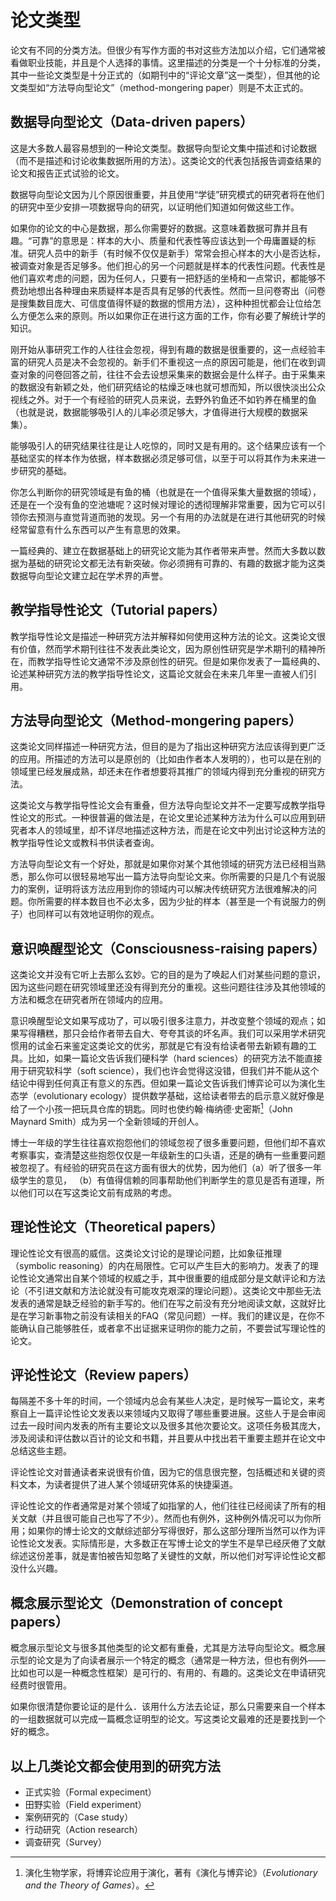 # 论文类型

论文有不同的分类方法。但很少有写作方面的书对这些方法加以介绍，它们通常被看做职业技能，并且是个人选择的事情。这里描述的分类是一个十分标准的分类，其中一些论文类型是十分正式的（如期刊中的“评论文章”这一类型），但其他的论文类型如“方法导向型论文”（method-mongering paper）则是不太正式的。

## 数据导向型论文（Data-driven papers）

这是大多数人最容易想到的一种论文类型。数据导向型论文集中描述和讨论数据（而不是描述和讨论收集数据所用的方法）。这类论文的代表包括报告调查结果的论文和报告正式试验的论文。

数据导向型论文因为儿个原因很重要，并且使用“学徒”研究模式的研究者将在他们的研究中至少安排一项数据导向的研究，以证明他们知道如何做这些工作。

如果你的论文的中心是数据，那么你需要好的数据。这意味着数据可靠并且有趣。“可靠”的意思是：样本的大小、质量和代表性等应该达到一个毋庸置疑的标准。研究人员中的新手（有时候不仅仅是新手）常常会担心样本的大小是否达标，被调查对象是否足够多。他们担心的另一个问题就是样本的代表性问题。代表性是他们喜欢考虑的问题，因为任何人，只要有一把舒适的坐椅和一点常识，都能够不费劲地想出各种理由来质疑样本是否具有足够的代表性。然而一旦问卷寄出（问卷是搜集数目庞大、可信度值得怀疑的数据的惯用方法），这种种担忧都会让位给怎么方便怎么来的原则。所以如果你正在进行这方面的工作，你有必要了解统计学的知识。

刚开始从事研究工作的人往往会忽视，得到有趣的数据是很重要的，这一点经验丰富的研究人员是决不会忽视的。新手们不重视这一点的原因可能是，他们在收到调查对象的问卷回答之前，往往不会去设想采集来的数据会是什么样子。由于采集来的数据没有新颖之处，他们研究结论的枯燥乏味也就可想而知，所以很快淡出公众视线之外。对于一个有经验的研究人员来说，去野外钓鱼还不如钓养在桶里的鱼（也就是说，数据能够吸引人的儿率必须足够大，才值得进行大规模的数据采集）。

能够吸引人的研究结果往往是让人吃惊的，同时又是有用的。这个结果应该有一个基础坚实的样本作为依据，样本数据必须足够可信，以至于可以将其作为未来进一步研究的基础。

你怎么判断你的研究领域是有鱼的桶（也就是在一个值得采集大量数据的领域），还是在一个没有鱼的空池塘呢？这时候对理论的透彻理解非常重要，因为它可以引领你去预测与直觉背道而驰的发现。另一个有用的办法就是在进行其他研究的时候经常留意有什么东西可以产生有意思的效果。

一篇经典的、建立在数据基础上的研究论文能为其作者带来声誉。然而大多数以数据为基础的研究论文都无法有新突破。你必须拥有可靠的、有趣的数据才能为这类数据导向型论文建立起在学术界的声誉。

## 教学指导性论文（Tutorial papers）

教学指导性论文是描述一种研究方法并解释如何使用这种方法的论文。这类论文很有价值，然而学术期刊往往不发表此类论文，因为原创性研究是学术期刊的精神所在，而教学指导性论文通常不涉及原创性的研究。但是如果你发表了一篇经典的、论述某种研究方法的教学指导性论文，这篇论文就会在未来几年里一直被人们引用。

## 方法导向型论文（Method-mongering papers）

这类论文同样描述一种研究方法，但目的是为了指出这种研究方法应该得到更广泛的应用。所描述的方法可以是原创的（比如由作者本人发明的），也可以是在别的领域里已经发展成熟，却还未在作者想要将其推广的领域内得到充分重视的研究方法。

这类论文与教学指导性论文会有重叠，但方法导向型论文并不一定要写成教学指导性论文的形式。一种很普遍的做法是，在论文里论述某种方法为什么可以应用到研究者本人的领域里，却不详尽地描述这种方法，而是在论文中列出讨论这种方法的教学指导性论文或教科书供读者查询。

方法导向型论文有一个好处，那就是如果你对某个其他领域的研究方法已经相当熟悉，那么你可以很轻易地写出一篇方法导向型论文来。你所需要的只是几个有说服力的案例，证明将该方法应用到你的领域内可以解决传统研究方法很难解决的问题。你所需要的样本数目也不必太多，因为少扯的样本（甚至是一个有说服力的例子）也同样可以有效地证明你的观点。

## 意识唤醒型论文（Consciousness-raising papers）

这类论文并没有它听上去那么玄妙。它的目的是为了唤起人们对某些问题的意识，因为这些问题在研究领域里还没有得到充分的重视。这些问题往往涉及其他领域的方法和概念在研究者所在领域内的应用。

意识唤醒型论文如果写成功了，可以吸引很多注意力，并改变整个领域的观点；如果写得糟糕，那只会给作者带去自大、夸夸其谈的坏名声。我们可以采用学术研究惯用的试金石来鉴定这类论文的优劣，那就是它有没有给读者带去新颖有趣的工具。比如，如果一篇论文告诉我们硬科学（hard sciences）的研究方法不能直接用于研究软科学（soft science），我们也许会觉得这没错，但我们并不能从这个结论中得到任何真正有意义的东西。但如果一篇论文告诉我们博弈论可以为演化生态学（evolutionary ecology）提供数学基础，这给读者带去的启示意义就好像是给了一个小孩一把玩具仓库的钥匙。同时也使约翰·梅纳德·史密斯[^jms]（John Maynard Smith）成为另一个全新领域的开创人。

[^jms]: 演化生物学家，将博弈论应用于演化，著有《演化与博弈论》（*Evolutionary and the Theory of Games*）。

博士一年级的学生往往喜欢抱怨他们的领域忽视了很多重要问题，但他们却不喜欢考察事实，查清楚这些抱怨仅仅是一年级新生的口头语，还是的确有一些重要问题被忽视了。有经验的研究员在这方面有很大的优势，因为他们（a）听了很多一年级学生的意见， （b）有值得信赖的同事帮助他们判断学生的意见是否有道理，所以他们可以在写这类论文前有成熟的考虑。

## 理论性论文（Theoretical papers）

理论性论文有很高的威信。这类论文讨论的是理论问题，比如象征推理（symbolic reasoning）的内在局限性。它可以产生巨大的影响力。发表了的理论性论文通常出自某个领域的权威之手，其中很重要的组成部分是文献评论和方法论（不引进文献和方法论就没有可能攻克艰深的理论问题）。这类论文中那些无法发表的通常是缺乏经验的新手写的。他们在写之前没有充分地阅读文献，这就好比是在学习新事物之前没有读相关的FAQ（常见问题）一样。我们的建议是，在你不能确认自己能够胜任，或者拿不出证据来证明你的能力之前，不要尝试写理论性的论文。

## 评论性论文（Review papers）

每隔差不多十年的时间，一个领域内总会有某些人决定，是时候写一篇论文，来考察自上一篇评论性论文发表以来领域内又取得了哪些重要进展。这些人于是会审阅过去一段时间内发表的所有主要论文以及很多其他次要论文。这项任务极其庞大，涉及阅读和评估数以百计的论文和书籍，并且要从中找出若干重要主题并在论文中总结这些主题。

评论性论文对普通读者来说很有价值，因为它的信息很完整，包括概述和关键的资料文本，为读者提供了进人某个领域研究体系的快捷渠道。

评论性论文的作者通常是对某个领域了如指掌的人，他们往往已经阅读了所有的相关文献（并且很可能自己也写了不少）。然而也有例外，这种例外情况可以为你所用；如果你的博士论文的文献综述部分写得很好，那么这部分理所当然可以作为评论性论文发表。实际情形是，大多数正在写博士论文的学生不是早已经厌倦了文献综述这份差事，就是害怕被告知忽略了关键性的文献，所以他们对写评论性论文都没什么兴趣。

## 概念展示型论文（Demonstration of concept papers）

概念展示型论文与很多其他类型的论文都有重叠，尤其是方法导向型论文。概念展示型的论文是为了向读者展示一个特定的概念（通常是一种方法，但也有例外——比如也可以是一种概念性框架）是可行的、有用的、有趣的。这类论文在申请研究经费时很管用。

如果你很清楚你要论证的是什么．该用什么方法去论证，那么只需要来自一个样本的一组数据就可以完成一篇概念证明型的论文。写这类论文最难的还是要找到一个好的概念。

## 以上几类论文都会使用到的研究方法

* 正式实验（Formal expeciment）
* 田野实验（Field experiment）
* 案例研究的（Case study）
* 行动研究（Action research）
* 调查研究（Survey）
